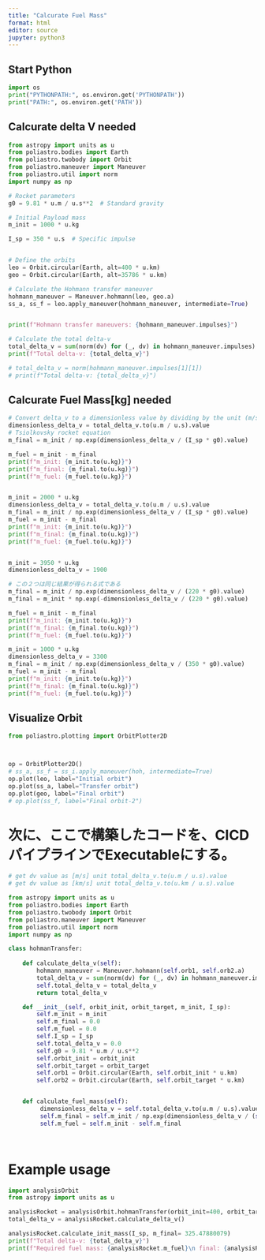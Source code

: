 ```yaml
---
title: "Calcurate Fuel Mass"
format: html
editor: source
jupyter: python3
---
```


## Start Python

```python
import os
print("PYTHONPATH:", os.environ.get('PYTHONPATH'))
print("PATH:", os.environ.get('PATH'))
```
## Calcurate delta V needed

```python
from astropy import units as u
from poliastro.bodies import Earth
from poliastro.twobody import Orbit
from poliastro.maneuver import Maneuver
from poliastro.util import norm
import numpy as np

# Rocket parameters
g0 = 9.81 * u.m / u.s**2  # Standard gravity

# Initial Payload mass
m_init = 1000 * u.kg

I_sp = 350 * u.s  # Specific impulse


# Define the orbits
leo = Orbit.circular(Earth, alt=400 * u.km)
geo = Orbit.circular(Earth, alt=35786 * u.km)

# Calculate the Hohmann transfer maneuver
hohmann_maneuver = Maneuver.hohmann(leo, geo.a)
ss_a, ss_f = leo.apply_maneuver(hohmann_maneuver, intermediate=True)


print(f"Hohmann transfer maneuvers: {hohmann_maneuver.impulses}")

# Calculate the total delta-v
total_delta_v = sum(norm(dv) for (_, dv) in hohmann_maneuver.impulses) 
print(f"Total delta-v: {total_delta_v}")

# total_delta_v = norm(hohmann_maneuver.impulses[1][1])
# print(f"Total delta-v: {total_delta_v}")
```


## Calcurate Fuel Mass[kg] needed

```python
# Convert delta_v to a dimensionless value by dividing by the unit (m/s)
dimensionless_delta_v = total_delta_v.to(u.m / u.s).value
# Tsiolkovsky rocket equation
m_final = m_init / np.exp(dimensionless_delta_v / (I_sp * g0).value)

m_fuel = m_init - m_final
print(f"m_init: {m_init.to(u.kg)}")
print(f"m_final: {m_final.to(u.kg)}")
print(f"m_fuel: {m_fuel.to(u.kg)}")


m_init = 2000 * u.kg
dimensionless_delta_v = total_delta_v.to(u.m / u.s).value
m_final = m_init / np.exp(dimensionless_delta_v / (I_sp * g0).value)
m_fuel = m_init - m_final
print(f"m_init: {m_init.to(u.kg)}")
print(f"m_final: {m_final.to(u.kg)}")
print(f"m_fuel: {m_fuel.to(u.kg)}")


m_init = 3950 * u.kg
dimensionless_delta_v = 1900 

# この２つは同じ結果が得られる式である
m_final = m_init / np.exp(dimensionless_delta_v / (220 * g0).value)
m_final = m_init * np.exp(-dimensionless_delta_v / (220 * g0).value)

m_fuel = m_init - m_final
print(f"m_init: {m_init.to(u.kg)}")
print(f"m_final: {m_final.to(u.kg)}")
print(f"m_fuel: {m_fuel.to(u.kg)}")

m_init = 1000 * u.kg
dimensionless_delta_v = 3300 
m_final = m_init / np.exp(dimensionless_delta_v / (350 * g0).value)
m_fuel = m_init - m_final
print(f"m_init: {m_init.to(u.kg)}")
print(f"m_final: {m_final.to(u.kg)}")
print(f"m_fuel: {m_fuel.to(u.kg)}")
```


## Visualize Orbit

```python
from poliastro.plotting import OrbitPlotter2D



op = OrbitPlotter2D()
# ss_a, ss_f = ss_i.apply_maneuver(hoh, intermediate=True)
op.plot(leo, label="Initial orbit")
op.plot(ss_a, label="Transfer orbit")
op.plot(geo, label="Final orbit")
# op.plot(ss_f, label="Final orbit-2")

```

# 次に、ここで構築したコードを、CICDパイプラインでExecutableにする。



```python

# get dv value as [m/s] unit total_delta_v.to(u.m / u.s).value
# get dv value as [km/s] unit total_delta_v.to(u.km / u.s).value

from astropy import units as u
from poliastro.bodies import Earth
from poliastro.twobody import Orbit
from poliastro.maneuver import Maneuver
from poliastro.util import norm
import numpy as np

class hohmanTransfer:
 
    def calculate_delta_v(self):
        hohmann_maneuver = Maneuver.hohmann(self.orb1, self.orb2.a)
        total_delta_v = sum(norm(dv) for (_, dv) in hohmann_maneuver.impulses)
        self.total_delta_v = total_delta_v
        return total_delta_v

    def __init__(self, orbit_init, orbit_target, m_init, I_sp):
        self.m_init = m_init
        self.m_final = 0.0
        self.m_fuel = 0.0
        self.I_sp = I_sp
        self.total_delta_v = 0.0
        self.g0 = 9.81 * u.m / u.s**2
        self.orbit_init = orbit_init
        self.orbit_target = orbit_target
        self.orb1 = Orbit.circular(Earth, self.orbit_init * u.km)
        self.orb2 = Orbit.circular(Earth, self.orbit_target * u.km)


    def calculate_fuel_mass(self):
         dimensionless_delta_v = self.total_delta_v.to(u.m / u.s).value
         self.m_final = self.m_init / np.exp(dimensionless_delta_v / (self.I_sp * self.g0).value)
         self.m_fuel = self.m_init - self.m_final
         



```

# Example usage


```python
import analysisOrbit
from astropy import units as u

analysisRocket = analysisOrbit.hohmanTransfer(orbit_init=400, orbit_target=35786)
total_delta_v = analysisRocket.calculate_delta_v()

analysisRocket.calculate_init_mass(I_sp, m_final= 325.47880079)
print(f"Total delta-v: {total_delta_v}")
print(f"Required fuel mass: {analysisRocket.m_fuel}\n final: {analysisRocket.m_final}\n init: {analysisRocket.m_init}")
```





